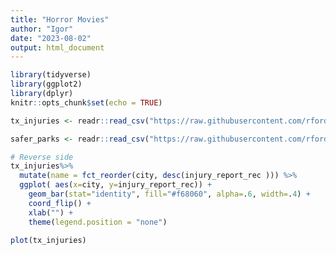 ```yaml
---
title: "Horror Movies"
author: "Igor"
date: "2023-08-02"
output: html_document
---
```


```r
library(tidyverse)
library(ggplot2)
library(dplyr)
knitr::opts_chunk$set(echo = TRUE)
```


```r
tx_injuries <- readr::read_csv("https://raw.githubusercontent.com/rfordatascience/tidytuesday/master/data/2019/2019-09-10/tx_injuries.csv")

safer_parks <- readr::read_csv("https://raw.githubusercontent.com/rfordatascience/tidytuesday/master/data/2019/2019-09-10/saferparks.csv")


```

```r
# Reverse side
tx_injuries%>%
  mutate(name = fct_reorder(city, desc(injury_report_rec ))) %>%
  ggplot( aes(x=city, y=injury_report_rec)) +
    geom_bar(stat="identity", fill="#f68060", alpha=.6, width=.4) +
    coord_flip() +
    xlab("") +
    theme(legend.position = "none")
```


```r
plot(tx_injuries)


```
```r




```

